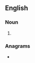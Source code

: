 {{also|bönders}}
==English==

===Noun===
{{head|en|noun form}}

# {{plural of|en|bonder}}

===Anagrams===
* {{anagrams|en|a=bdenors|Bodners|Bordens|rebonds}}